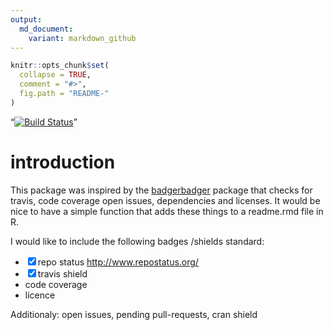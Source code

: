```yaml
---
output:
  md_document:
    variant: markdown_github
---
```


<!-- README.md is generated from README.Rmd. Please edit that file -->

```r
knitr::opts_chunk$set(
  collapse = TRUE,
  comment = "#>",
  fig.path = "README-"
)
```

 "[![Build Status](https://travis-ci.org/RMHogervorst/badgecreatr.svg?branch=master)](https://travis-ci.org/RMHogervorst/badgecreatr)"


# introduction
This package was inspired by the [badgerbadger](https://github.com/badges/badgerbadgerbadger) package that checks for travis, code coverage open issues, dependencies and licenses.
It would be nice to have a simple function that adds these things to a readme.rmd file in R.


I would like to include the following badges /shields standard:

- [x] repo status <http://www.repostatus.org/>
- [x] travis shield
- code coverage
- licence 


Additionaly:
open issues, pending pull-requests, cran shield

